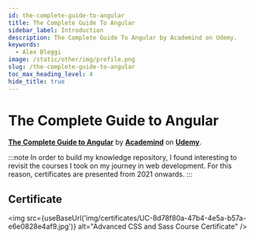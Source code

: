 ```yaml
---
id: the-complete-guide-to-angular
title: The Complete Guide To Angular
sidebar_label: Introduction
description: The Complete Guide To Angular by Academind on Udemy.
keywords:
  - Alex Bleggi
image: /static/other/img/profile.png
slug: /the-complete-guide-to-angular
toc_max_heading_level: 4
hide_title: true
---
```



# The Complete Guide to Angular

**[The Complete Guide to Angular](https://www.udemy.com/course/the-complete-guide-to-angular-2/)** by **[Academind](https://www.udemy.com/user/academind/)** on **[Udemy](https://www.udemy.com/)**.

:::note
In order to build my knowledge repository, I found interesting to revisit the courses I took on my journey in web development. For this reason, certificates are presented from 2021 onwards.
:::

## Certificate

<img src={useBaseUrl('img/certificates/UC-8d78f80a-47b4-4e5a-b57a-e6e0828e4af9.jpg')} alt="Advanced CSS and Sass Course Certificate" />
